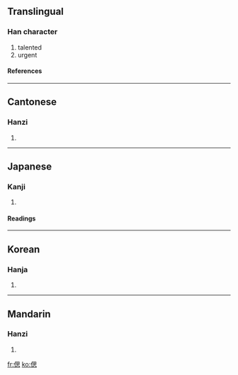 ==Translingual==
===Han character===
{{Han char|rn=9|rad=人|as=09|sn=11|four=2623<sub>0</sub>|canj=人田心 (OWP)|ids=⿰[[亻]][[思]]}}
# talented
# urgent
====References====
{{Han ref|kx=0111.320|dkj=00895|dj=0238.050|hdz=10191.040|uh=5072|ud=20594|bh=D454|bd=54356}}
----

==Cantonese==
===Hanzi===
{{yue-hanzi|jyut=|y=si1}}
# {{defn|Cantonese}}
----
==Japanese==
===Kanji===
{{ja-kanji|grade=|rs=人09}}
# {{defn|Japanese}}
====Readings====
{{ja-readings|on=[[し]] (shi), [[さい]] (sai)|kun=[[しのぶ]] (shinobu), [[しのび]] (shinobi)}}
----
==Korean==
===Hanja===
{{ko-hanja|hangeul=시|rv=si|mr=si}}
# {{defn|Korean}}
----
==Mandarin==
===Hanzi===
{{cmn-hanzi|pin=[[sī]] ([[si1]])|wg=ssu<sup>1</sup>}}
# {{defn|Mandarin}}

[[fr:偲]]
[[ko:偲]]